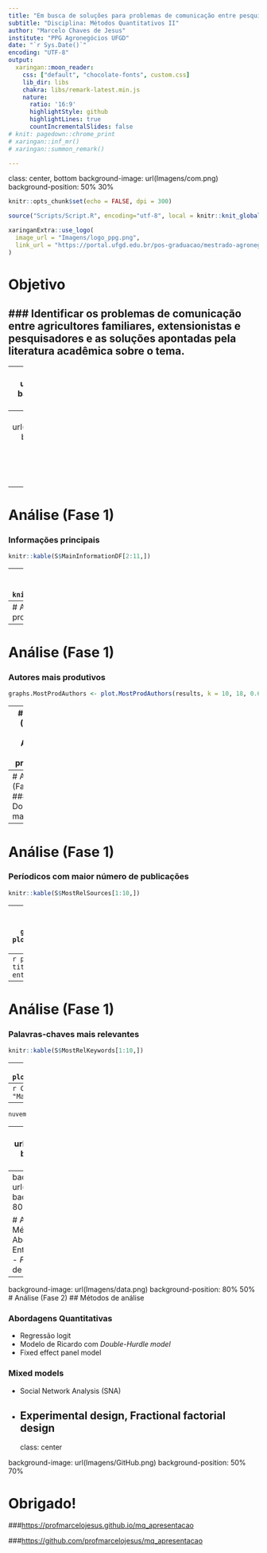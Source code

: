 ```yaml
---
title: "Em busca de soluções para problemas de comunicação entre pesquisadores, extensionistas e agricultores familiares"
subtitle: "Disciplina: Métodos Quantitativos II"
author: "Marcelo Chaves de Jesus"
institute: "PPG Agronegócios UFGD"
date: "`r Sys.Date()`"
encoding: "UTF-8"
output:
  xaringan::moon_reader:
    css: ["default", "chocolate-fonts", custom.css]
    lib_dir: libs
    chakra: libs/remark-latest.min.js
    nature:
      ratio: '16:9'
      highlightStyle: github
      highlightLines: true
      countIncrementalSlides: false
# knit: pagedown::chrome_print
# xaringan::inf_mr()
# xaringan::summon_remark()

---
```

class: center, bottom
background-image: url(Imagens/com.png)
background-position: 50% 30%

```r
knitr::opts_chunk$set(echo = FALSE, dpi = 300)
```

```r
source("Scripts/Script.R", encoding="utf-8", local = knitr::knit_global())
```

```r
xaringanExtra::use_logo(
  image_url = "Imagens/logo_ppg.png",
  link_url = "https://portal.ufgd.edu.br/pos-graduacao/mestrado-agronegocios/index"
)
```

# Objetivo

### Identificar os problemas de comunicação entre agricultores familiares, extensionistas e pesquisadores e as soluções apontadas pela literatura acadêmica sobre o tema. 
----
---
background-image: url(Imagens/big_data.png)
background-position: 80% 50%

# Metodologia
## Análise Bibliométrica
### Coleta de Dados
  - [*Web of Science*](https://www.webofscience.com/wos/woscc/advanced-search)
  - [*Scopus*](https://www.scopus.com/sources.uri)
    
### Período: 
  - 2016 - 2021
  
### Tipos de documentos:
  - Artigos
  - Reviews
---
background-image: url(Imagens/bibliometrix.png)
background-position: 80% 5%

# ETL (Extract Transform Load)
## Seleção dos documentos
<center>
![](Imagens/fases.png)

---
# Análise (Fase 1)
### Informações principais
```r
knitr::kable(S$MainInformationDF[2:11,])
```
---
# Análise (Fase 1)
### Informações principais
```r
knitr::kable(S$MainInformationDF[14:25,])
```
---
# Análise (Fase 1)
### Autores mais produtivos
```r
knitr::kable(S$MostProdAuthors[1:10,1:2])
```
---
# Análise (Fase 1)
### Autores mais produtivos
```r
graphs.MostProdAuthors <- plot.MostProdAuthors(results, k = 10, 18, 0.6)
```
---
# Análise (Fase 1)
### Autores mais produtivos

- Gao, Yang
  - College of Economics, Qufu Normal University, Shandong, China
- Dorward, Peter T.
  - University of Reading, Reading, United Kingdom
- Gitau, George Karuoya
  - University of Nairobi, Nairobi, Kenya
- Klerkx, Laurens
  - Wageningen University & Research, Wageningen, Netherlands
- Moyo, Martin Philani
  - Matopos Research Station Bulawayo, Bulawayo, Zimbabwe
- Ojo, Temitope O.
  - Obafemi Awolowo University, Ife, Nigeria
- Schut, Marc
  - International Institute of Tropical Agriculture (IITA), Kigali, Rwanda
- VanLeeuwen, John A.
  - University of Prince Edward Island, Charlottetown, Canada

*Fonte: Scopus*
---
# Análise (Fase 1)
### Documentos mais citados
```r
knitr::kable(S$MostCitedPapers[1:10,1:3])
```
---
# Análise (Fase 1)
### Períodicos com maior número de publicações
```r
knitr::kable(S$MostRelSources[1:10,])
```
---
# Análise (Fase 1)
### Colaboração internacional
```r
graphs.CountryCollaboration <- plot.CountryCollaboration(results, k = 10, 18, 0.6)
```
---
```r
plot(colab_country$graph)
title("Colaboração Científica entre Países")
```
---
# Análise (Fase 1)
### Palavras-chaves mais relevantes
```r
knitr::kable(S$MostRelKeywords[1:10,])
```
---
```r
plot(net_author_keywords$graph)
```
---
```r
CS$graph_terms+labs(title = "Mapa de Estrutura Conceitual")
```
---
```r
nuvem
```
---
background-image: url(Imagens/exclam.png)
background-position: 70% 50%

# Análise (Fase 2)

### Contexto da Comunicação

- Farm-Extension-Research
- Farm-Farm
- Farm-Government
- Interinstitutional

### Temas
### Problemas
### Soluções
### Metodologia

---
background-image: url(Imagens/interview.png)
background-position: 80% 50%

# Análise (Fase 2)
## Métodos de análise
### Abordagens Qualitativas
- Entrevistas
- Observação
- *Focus groups*
- Estudos de caso
---
background-image: url(Imagens/data.png)
background-position: 80% 50%
# Análise (Fase 2)
## Métodos de análise

### Abordagens Quantitativas
- Regressão logit
- Modelo de Ricardo com *Double-Hurdle model*
- Fixed effect panel model

### Mixed models
- Social Network Analysis (SNA)
- Experimental design, Fractional factorial design
---
class: center

background-image: url(Imagens/GitHub.png)
background-position: 50% 70%

# Obrigado!

###[https://profmarcelojesus.github.io/mq_apresentacao](https://profmarcelojesus.github.io/mq_apresentacao)

###[https://github.com/profmarcelojesus/mq_apresentacao](https://github.com/profmarcelojesus/mq_apresentacao)